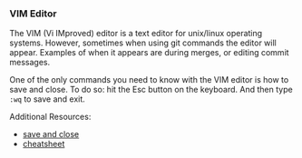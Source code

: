 ### VIM Editor {-}

The VIM (Vi IMproved) editor is a text editor for unix/linux operating systems. However, sometimes when using git commands the editor will appear. Examples of when it appears are during merges, or editing commit messages.

One of the only commands you need to know with the VIM editor is how to save and close. To do so: hit the Esc button on the keyboard. And then type `:wq` to save and exit. 

Additional Resources:

* [save and close](https://www.cyberciti.biz/faq/linux-unix-vim-save-and-quit-command/)
* [cheatsheet](https://vim.rtorr.com/)
